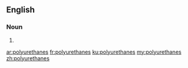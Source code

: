 {{also|polyuréthanes}}
==English==

===Noun===
{{head|en|noun plural form}}

# {{plural of|polyurethane|lang=en}}

[[ar:polyurethanes]]
[[fr:polyurethanes]]
[[ku:polyurethanes]]
[[my:polyurethanes]]
[[zh:polyurethanes]]